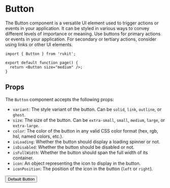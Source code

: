 
<Meta title="base/Button/Overview" component={Button} of={_Button} />

# Button

The Button component is a versatile UI element used to trigger actions or events in your application. It can be styled in various ways to convey different levels of importance or meaning. Use buttons for primary actions or events in your application. For secondary or tertiary actions, consider using links or other UI elements.

```tsx
import { Button } from 'rukit';

export default function page() {
  return <Button size="medium" />;
}
```

## Props

The `Button` component accepts the following props:

- `variant`: The style variant of the button. Can be `solid`, `link`, `outline`, or `ghost`.
- `size`: The size of the button. Can be `extra-small`, `small`, `medium`, `large`, or `extra-large`.
- `color`: The color of the button in any valid CSS color format (hex, rgb, hsl, named colors, etc.).
- `isLoading`: Whether the button should display a loading spinner or not.
- `isDisabled`: Whether the button should be disabled or not.
- `isFullWidth`: Whether the button should span the full width of its container.
- `icon`: An object representing the icon to display in the button.
- `iconPosition`: The position of the icon in the button (`left` or `right`).

<Canvas>
  <Story name="Default">
    <Button>Default Button</Button>
  </Story>
</Canvas>